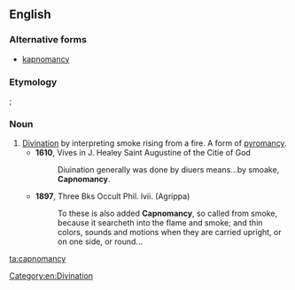 ==English==

===Alternative forms===
* [[kapnomancy]]

===Etymology===
{{etyl|grc|en}} {{m|grc|καπνός||smoke}}; {{confix|capno|mancy|lang=en}}

===Noun===
{{en-noun|-}}

# [[divination|Divination]] by interpreting smoke rising from a fire. A form of [[pyromancy]].
#* '''1610''', Vives in J. Healey Saint Augustine of the Citie of God
#*: Diuination generally was done by diuers means...by smoake, '''Capnomancy'''.
#* '''1897''', Three Bks Occult Phil. lvii. (Agrippa)
#*: To these is also added '''Capnomancy''', so called from smoke, because it searcheth into the flame and smoke; and thin colors, sounds and motions when they are carried upright, or on one side, or round...

[[Category:en:Divination]]

[[ta:capnomancy]]